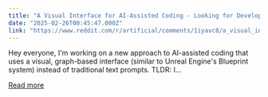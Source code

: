 ```yaml
---
title: "A Visual Interface for AI-Assisted Coding - Looking for Developer Feedback"
date: "2025-02-26T00:45:47.000Z"
link: "https://www.reddit.com/r/artificial/comments/1iyavc8/a_visual_interface_for_aiassisted_coding_looking/"
---
```


Hey everyone,
 I'm working on a new approach to AI-assisted coding that uses a visual, graph-based interface (similar to Unreal Engine's Blueprint system) instead of traditional text prompts.
 TLDR: I...

[Read more](https://www.reddit.com/r/artificial/comments/1iyavc8/a_visual_interface_for_aiassisted_coding_looking/)

